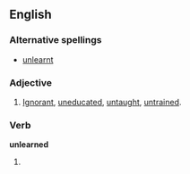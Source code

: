 ==English==

===Alternative spellings===
*[[unlearnt]]


===Adjective===
{{en-adj}}

#[[ignorant|Ignorant]], [[uneducated]], [[untaught]], [[untrained]].

===Verb===
'''unlearned'''

#{{past of|[[unlearn]]}}